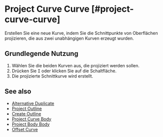 
# Project Curve Curve [#project-curve-curve]

<Reference shortcut="I" command="Project Curve Curve" button="Rechts von der Befehlsleiste" />

Erstellen Sie eine neue Kurve, indem Sie die Schnittpunkte von Oberflächen projizieren, die aus zwei unabhängigen Kurven erzeugt wurden.

## Grundlegende Nutzung

1. Wählen Sie die beiden Kurven aus, die projiziert werden sollen.
2. Drücken Sie <kbd>I</kbd> oder klicken Sie auf die Schaltfläche.
3. Die projizierte Schnittkurve wird erstellt.

## See also
- [Alternative Duplicate](./alternative-duplicate)
- [Project Outline](./project-outline)
- [Create Outline](./create-outline)
- [Project Curve Body](./project-curve-body)
- [Project Body Body](./project-body-body)
- [Offset Curve](./offset-curve)